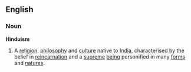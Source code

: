 ==English==
===Noun===
'''Hinduism'''
{{wikipedia}}
# A [[religion]], [[philosophy]] and [[culture]] native to [[India]], characterised by the belief in [[reincarnation]] and a [[supreme]] [[being]] personified in many [[form]]s and [[nature]]s.